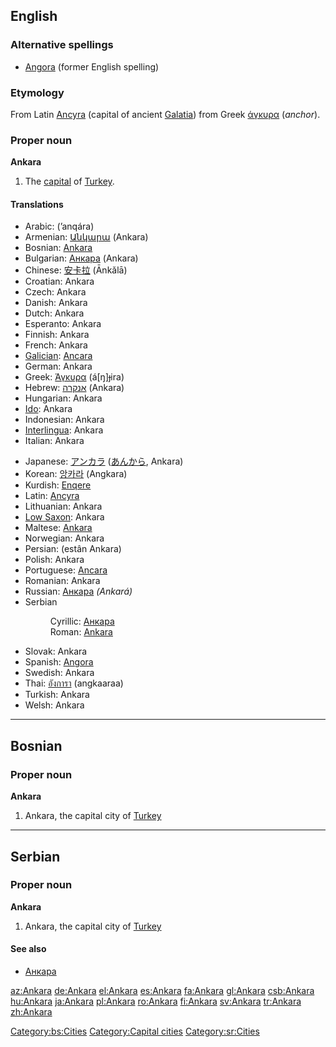 {{see|ankara}}
{{wikipedia}}
==English==

===Alternative spellings===
* [[Angora]] (former English spelling)

===Etymology===
From Latin [[Ancyra]] (capital of ancient [[Galatia]]) from Greek [[άγκυρα]] (''anchor'').

===Proper noun===
'''Ankara'''

# The [[capital]] of [[Turkey]].

====Translations====
{{top}}
* Arabic: {{Arab|[[انقرة|أنقرة]]}} (’anqára) {{f}}
* Armenian: [[Անկարա]] (Ankara)
* Bosnian: [[Ankara#Bosnian|Ankara]] {{f}}
* Bulgarian: [[Анкара]] (Ankara) {{f}}
* Chinese: [[安卡拉]] (Ānkǎlā)
* Croatian: Ankara
* Czech: Ankara
* Danish: Ankara
* Dutch: Ankara
* Esperanto: Ankara
* Finnish: Ankara
* French: Ankara
* [[Galician]]: [[Ancara]]
* German: Ankara
* Greek: [[Άγκυρα]] (á[ŋ]ɟira) {{f}}
* Hebrew: [[אנקרה]] (Ankara)
* Hungarian: Ankara
* [[Ido]]: Ankara
* Indonesian: Ankara
* [[Interlingua]]: Ankara
* Italian: Ankara {{f}}
{{mid}}
* Japanese: [[アンカラ]] ([[あんから]], Ankara)
* Korean: [[앙카라]] (Angkara)
* Kurdish: [[Enqere]]
* Latin: [[Ancyra]] {{f}}
* Lithuanian: Ankara
* [[Low Saxon]]: Ankara
* Maltese: [[Ankara]]
* Norwegian: Ankara
* Persian: {{fa-Arab|[[استان آنکارا]]}} (estân Ankara)
* Polish: Ankara {{f}}
* Portuguese: [[Ancara]] {{f}}
* Romanian: Ankara
* Russian: [[Анкара]] ''(Ankará)'' {{f}}
* Serbian
*: Cyrillic: [[Анкара#Serbian|Анкара]] {{f}}
*: Roman: [[Ankara#Serbian|Ankara]] {{f}}
* Slovak: Ankara {{f}}
* Spanish: [[Angora]] {{f}}
* Swedish: Ankara
* Thai: [[อังการา]] (angkaaraa)
* Turkish: Ankara
* Welsh: Ankara
{{bottom}}

----

==Bosnian==

===Proper noun===
'''Ankara''' {{f}}

# Ankara, the capital city of [[Turkey]]

[[Category:bs:Cities]]

----

==Serbian==

===Proper noun===
'''Ankara''' {{f}}

# Ankara, the capital city of [[Turkey]]

====See also====
* [[Анкара#Serbian|Анкара]]

[[Category:Capital cities]]
[[Category:sr:Cities]]

[[az:Ankara]]
[[de:Ankara]]
[[el:Ankara]]
[[es:Ankara]]
[[fa:Ankara]]
[[gl:Ankara]]
[[csb:Ankara]]
[[hu:Ankara]]
[[ja:Ankara]]
[[pl:Ankara]]
[[ro:Ankara]]
[[fi:Ankara]]
[[sv:Ankara]]
[[tr:Ankara]]
[[zh:Ankara]]